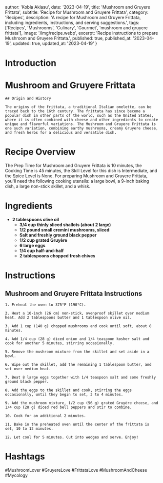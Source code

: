 
  author: 'Kobla Aklasu',
  date: '2023-04-19',
  title: 'Mushroom and Gruyere Frittata',
  subtitle: 'Recipe for Mushroom and Gruyere Frittata',
  category: 'Recipes',
  description: 'A recipe for Mushroom and Gruyere Frittata, including ingredients, instructions, and serving suggestions.',
  tags: ['Recipes', 'Mushrooms', 'Culinary', 'Gourmet', 'mushroom and gruyere frittata'],
  image: '/img/recipe.webp',
  excerpt: 'Recipe instructions to prepare Mushroom and Gruyere Frittata.',
  published: true,
  published_at: '2023-04-19',
  updated: true,
  updated_at: '2023-04-19'
}


  # Introduction

# Mushroom and Gruyere Frittata
    
    ## Origin and History
    
    The origins of the frittata, a traditional Italian omelette, can be traced back to the 16th century. The frittata has since become a popular dish in other parts of the world, such as the United States, where it is often combined with cheese and other ingredients to create unique and flavorful variations. The Mushroom and Gruyere Frittata is one such variation, combining earthy mushrooms, creamy Gruyere cheese, and fresh herbs for a delicious and versatile dish.

# Recipe Overview

The Prep Time for Mushroom and Gruyere Frittata is 10 minutes, the Cooking Time is 45 minutes, the Skill Level for this dish is Intermediate, and the Spice Level is None. For preparing Mushroom and Gruyere Frittata, you'll need the following cooking utensils: a large bowl, a 9-inch baking dish, a large non-stick skillet, and a whisk.

# Ingredients

- **2 tablespoons olive oil**
    - **3/4 cup thinly sliced shallots (about 2 large)**
    - **1/2 pound small cremini mushrooms, sliced**
    - **Salt and freshly ground black pepper**
    - **1/2 cup grated Gruyère**
    - **6 large eggs**
    - **1/4 cup half-and-half**
    - **2 tablespoons chopped fresh chives**

# Instructions

## Mushroom and Gruyere Frittata Instructions
    
    1. Preheat the oven to 375°F (190°C).
    
    2. Heat a 10-inch (26 cm) non-stick, ovenproof skillet over medium heat. Add 2 tablespoons butter and 1 tablespoon olive oil.
    
    3. Add 1 cup (140 g) chopped mushrooms and cook until soft, about 8 minutes.
    
    4. Add 1/4 cup (28 g) diced onion and 1/4 teaspoon kosher salt and cook for another 5 minutes, stirring occasionally.
    
    5. Remove the mushroom mixture from the skillet and set aside in a bowl.
    
    6. Wipe out the skillet, add the remaining 1 tablespoon butter, and set over medium heat.
    
    7. Beat 8 large eggs together with 1/4 teaspoon salt and some freshly ground black pepper.
    
    8. Add the eggs to the skillet and cook, stirring the eggs occasionally, until they begin to set, 3 to 4 minutes.
    
    9. Add the mushroom mixture, 1/2 cup (56 g) grated Gruyère cheese, and 1/4 cup (28 g) diced red bell peppers and stir to combine.
    
    10. Cook for an additional 2 minutes.
    
    11. Bake in the preheated oven until the center of the frittata is set, 10 to 12 minutes.
    
    12. Let cool for 5 minutes. Cut into wedges and serve. Enjoy!

# Hashtags

#MushroomLover #GruyereLove #FrittataLove #MushroomAndCheese #Mycology



